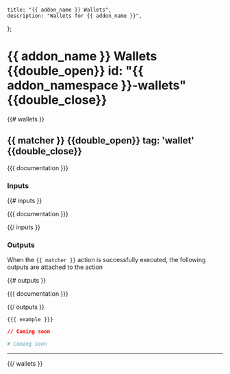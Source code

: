     title: "{{ addon_name }} Wallets",
    description: "Wallets for {{ addon_name }}",
};

# {{ addon_name }} Wallets {{double_open}} id: "{{ addon_namespace }}-wallets" {{double_close}}


{{# wallets }}

## {{ matcher }} {{double_open}} tag: 'wallet' {{double_close}}

{{{ documentation }}}

### Inputs

<Properties>

{{# inputs }}

  <Property name="{{ name }}" type="{{ requirementStatus }}">
    {{{ documentation }}}
  </Property>

{{/ inputs }}

</Properties>

### Outputs

<Note>

When the `{{ matcher }}` action is successfully executed, the following outputs are attached to the action

</Note>

<Properties>

{{# outputs }}

  <Property name="{{ name }}">
    {{{ documentation }}}
  </Property>

{{/ outputs }}

</Properties>

<CodeGroup title="Example using {{ matcher }}">


```hcl {{double_open}} title: 'main.tx' {{double_close}}
{{{ example }}}
```


```json {{double_open}} title: 'main.json' {{double_close}}
// Coming soon
```

```yaml {{double_open}} title: 'main.yaml' {{double_close}}
# Coming soon
```

</CodeGroup>

---

{{/ wallets }}
